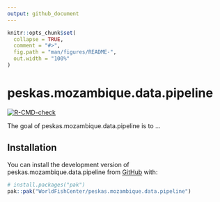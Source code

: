 ```yaml
---
output: github_document
---
```


<!-- README.md is generated from README.Rmd. Please edit that file -->

```r
knitr::opts_chunk$set(
  collapse = TRUE,
  comment = "#>",
  fig.path = "man/figures/README-",
  out.width = "100%"
)
```

# peskas.mozambique.data.pipeline

<!-- badges: start -->
[![R-CMD-check](https://github.com/WorldFishCenter/peskas.mozambique.data.pipeline/actions/workflows/R-CMD-check.yaml/badge.svg)](https://github.com/WorldFishCenter/peskas.mozambique.data.pipeline/actions/workflows/R-CMD-check.yaml)
<!-- badges: end -->

The goal of peskas.mozambique.data.pipeline is to ...

## Installation

You can install the development version of peskas.mozambique.data.pipeline from [GitHub](https://github.com/) with:

``` r
# install.packages("pak")
pak::pak("WorldFishCenter/peskas.mozambique.data.pipeline")
```
